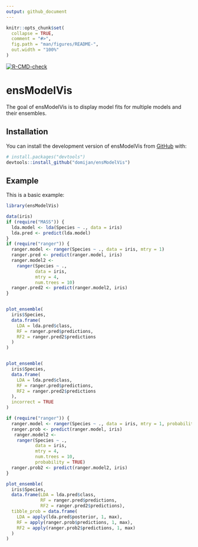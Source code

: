 ```yaml
---
output: github_document
---
```


<!-- README.md is generated from README.Rmd. Please edit that file -->

```r
knitr::opts_chunk$set(
  collapse = TRUE,
  comment = "#>",
  fig.path = "man/figures/README-",
  out.width = "100%"
)
```

  <!-- badges: start -->
  [![R-CMD-check](https://github.com/domijan/ensModelVis/actions/workflows/R-CMD-check.yaml/badge.svg)](https://github.com/domijan/ensModelVis/actions/workflows/R-CMD-check.yaml)
  <!-- badges: end -->
  
# ensModelVis

The goal of ensModelVis is to display model fits for multiple models and their ensembles.

## Installation

You can install the development version of ensModelVis from [GitHub](https://github.com/) with:

``` r
# install.packages("devtools")
devtools::install_github("domijan/ensModelVis")
```

## Example

This is a basic example:

```r
library(ensModelVis)

data(iris)
if (require("MASS")) {
  lda.model <- lda(Species ~ ., data = iris)
  lda.pred <- predict(lda.model)
}
if (require("ranger")) {
  ranger.model <- ranger(Species ~ ., data = iris, mtry = 1)
  ranger.pred <- predict(ranger.model, iris)
  ranger.model2 <-
    ranger(Species ~ .,
           data = iris,
           mtry = 4,
           num.trees = 10)
  ranger.pred2 <- predict(ranger.model2, iris)
}


plot_ensemble(
  iris$Species,
  data.frame(
    LDA = lda.pred$class,
    RF = ranger.pred$predictions,
    RF2 = ranger.pred2$predictions
  )
)


plot_ensemble(
  iris$Species,
  data.frame(
    LDA = lda.pred$class,
    RF = ranger.pred$predictions,
    RF2 = ranger.pred2$predictions
  ),
  incorrect = TRUE
)

if (require("ranger")) {
  ranger.model <- ranger(Species ~ ., data = iris, mtry = 1, probability = TRUE)
  ranger.prob <- predict(ranger.model, iris)
   ranger.model2 <-
    ranger(Species ~ .,
           data = iris,
           mtry = 4,
           num.trees = 10,
           probability = TRUE)
  ranger.prob2 <- predict(ranger.model2, iris)
}

plot_ensemble(
  iris$Species,
  data.frame(LDA = lda.pred$class,
             RF = ranger.pred$predictions,
             RF2 = ranger.pred2$predictions),
  tibble_prob = data.frame(
    LDA = apply(lda.pred$posterior, 1, max),
    RF = apply(ranger.prob$predictions, 1, max),
    RF2 = apply(ranger.prob2$predictions, 1, max)
  )
)

```

